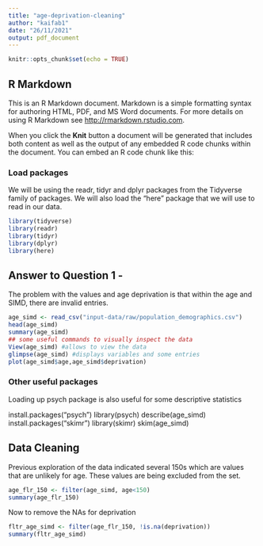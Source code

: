 ```yaml
---
title: "age-deprivation-cleaning"
author: "kaifab1"
date: "26/11/2021"
output: pdf_document
---
```


```r
knitr::opts_chunk$set(echo = TRUE)
```

## R Markdown

This is an R Markdown document. Markdown is a simple formatting syntax for authoring HTML, PDF, and MS Word documents. For more details on using R Markdown see <http://rmarkdown.rstudio.com>.

When you click the **Knit** button a document will be generated that includes both content as well as the output of any embedded R code chunks within the document. You can embed an R code chunk like this:

### Load packages
We will be using the readr, tidyr and dplyr packages from the Tidyverse family of packages. We will also load the "here" package that we will use to read in our data.

```r
library(tidyverse)
library(readr)
library(tidyr)
library(dplyr)
library(here)
```

## Answer to Question 1 - 

The problem with the values and age deprivation is that within the age and SIMD, there are invalid entries.



```r
age_simd <- read_csv("input-data/raw/population_demographics.csv")
head(age_simd)
summary(age_simd)
## some useful commands to visually inspect the data
View(age_simd) #allows to view the data
glimpse(age_simd) #displays variables and some entries
plot(age_simd$age,age_simd$deprivation)
```

### Other useful packages 
Loading up psych package is also useful for some descriptive statistics

install.packages("psych")
library(psych)
describe(age_simd)
install.packages("skimr")
library(skimr)
skim(age_simd)


## Data Cleaning 

Previous exploration of the data indicated several 150s which are values that are unlikely for age. These values are being excluded from the set. 

```r
age_flr_150 <- filter(age_simd, age<150)
summary(age_flr_150)

```

Now to remove the NAs for deprivation

```r
fltr_age_simd <- filter(age_flr_150, !is.na(deprivation))
summary(fltr_age_simd)
```


